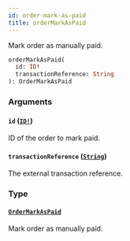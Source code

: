 ```yaml
---
id: order-mark-as-paid
title: orderMarkAsPaid
---
```


Mark order as manually paid.

```graphql
orderMarkAsPaid(
  id: ID!
  transactionReference: String
): OrderMarkAsPaid

```

### Arguments

#### `id` ([`ID!`](/developer/api-reference/scalars/id.mdx))

ID of the order to mark paid.

#### `transactionReference` ([`String`](/developer/api-reference/scalars/string.mdx))

The external transaction reference.

### Type

#### [`OrderMarkAsPaid`](/developer/api-reference/objects/order-mark-as-paid.mdx)

Mark order as manually paid.
